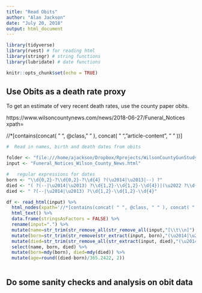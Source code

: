 ```yaml
---
title: "Read Obits"
author: "Alan Jackson"
date: "July 20, 2018"
output: html_document
---
```


```r

library(tidyverse)
library(rvest) # for reading html
library(stringr) # string functions
library(lubridate) # date functions

knitr::opts_chunk$set(echo = TRUE)
```

## Use Obits as a death rate proxy

To get an estimate of very recent death rates, use the county paper obits. 

https://www.wilsoncountynews.com/news/2018-06-27/Funeral_Notices
xpath=

//*[contains(concat( " ", @class, " " ), concat( " ", "article-content", " " ))]

```r

#  Read in names, birth and death dates from obits

folder <- "file:///home/ajackson/Dropbox/Rprojects/WilsonCountyGunStudy/"
input <- "Funeral_Notices_Wilson_County_News.html"

#   regular expressions for dates
born <- "\\d{0,2}-?\\d{0,2}-?\\d{4} ?(\u2014|\u2013|--) ?"
died <- "( ?(--|\u2014|\u2013) ?\\d{1,2}-\\d{1,2}-\\d{4})|(\u2022 ?\\d{1,2}-\\d{1,2}-\\d{4} ?\u2022)"
died <- " ?(--|\u2014|\u2013) ?\\d{1,2}-\\d{1,2}-\\d{4}"

df <- read_html(input) %>%
  html_nodes(xpath='//*[contains(concat( " ", @class, " " ), concat( " ", "article-content", " " ))]') %>%
  html_text() %>%
  data.frame(stringsAsFactors = FALSE) %>%
  rename(input=".") %>%
  mutate(name=str_trim(str_remove_all(str_remove_all(input,"[\\t\\n]"), "(Free|\\d).*$"))) %>%
  mutate(born=str_trim(str_remove(str_extract(input, born),"(\u2014|\u2013|--)"))) %>%
  mutate(died=str_trim(str_remove_all(str_extract(input, died),"(\u2014|\u2013|--|\u2022)"))) %>%
  select(name, born, died) %>%
  mutate(born=mdy(born), died=mdy(died)) %>%
  mutate(age=round((died-born)/365.2422, 2))
  
```

##  Do some sanity checks and analysis on obit data


```r

```

